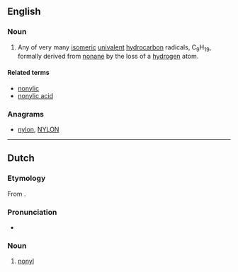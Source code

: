 ==English==

===Noun===
{{en-noun}}

# {{context|organic chemistry|lang=en}} Any of very many [[isomeric]] [[univalent]] [[hydrocarbon]] radicals, C<sub>9</sub>H<sub>19</sub>, formally derived from [[nonane]] by the loss of a [[hydrogen]] atom.

====Related terms====
* [[nonylic]]
* [[nonylic acid]]

===Anagrams===
* [[nylon#English|nylon]], [[NYLON#English|NYLON]]

----

==Dutch==

===Etymology===
From {{confix|non|yl|lang=nl}}.

===Pronunciation===
* {{IPA|lang=nl|/noːˈnil/}}
{{hyphenation|no|nyl}}
===Noun===
{{nl-noun|n|-|-}}

# {{context|organic chemistry|lang=nl}} [[#English|nonyl]]
